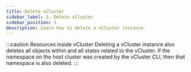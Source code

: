 ```yaml
---
title: Delete vCluster
sidebar_label: 3. Delete vCluster
sidebar_position: 3
description: Learn how to delete a vCluster instance.
---
```



<DeleteFragment/>

:::caution Resources inside vCluster
Deleting a vCluster instance also deletes all objects within and all states related to the vCluster. If the namespace on the host cluster was created by the vCluster CLI, then that namespace is also deleted. 
:::